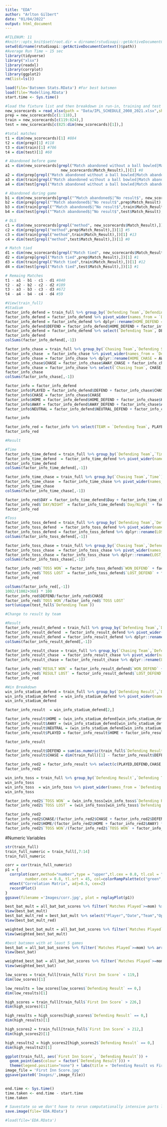 ```yaml
---
title: "EDA"
author: "Arlton Gilbert"
date: "01/04/2022"
output: html_document
---
```


```r
#FILENUM: 11
#knitr::opts_knit$set(root.dir = dirname(rstudioapi::getActiveDocumentContext()$path))
setwd(dirname(rstudioapi::getActiveDocumentContext()$path))
#Average Run Time ~ 15 sec
library(tidyverse)
library("xlsx")
library(readxl)
library(corrplot)
library(ggplot2)
rm(list=ls())

load(file='Batsmen Stats.RData') #For best batsmen
load(file='Modelling.RData')
start.time <- Sys.time()

```

```r
#load the fixture list and then breakdown in run-in, training and test     
new_scorecards = read_xlsx(path = "Data/IPL_SCHEDULE_2008_2021.xlsx",sheet ="IPL_SCHEDULE_2008_2021")
prep = new_scorecards[c(1:118),]
train = new_scorecards[c(119:824),]
test = new_scorecards[c(825:dim(new_scorecards)[1]),]

#total matches
t1 = dim(new_scorecards)[1] #884
t2 = dim(prep)[1] #118
t3 = dim(train)[1] #706
t4 = dim(test)[1] #60

# Abandoned before game
a1 = dim(new_scorecards[grepl("Match abandoned without a ball bowled|Match abandoned without a ball being bowled|abandoned with a toss",
                         new_scorecards$Match_Result),])[1] #8
a2 = dim(prep[grepl("Match abandoned without a ball bowled|Match abandoned without a ball being bowled|abandoned with a toss",prep$Match_Result),])[1] #3 
a3 = dim(train[grepl("Match abandoned without a ball bowled|Match abandoned without a ball being bowled|abandoned with a toss",train$Match_Result),])[1] #5
a4 = dim(test[grepl("Match abandoned without a ball bowled|Match abandoned without a ball being bowled|abandoned with a toss",test$Match_Result),])[1] #0

# Abandoned during game
b1 = dim(new_scorecards[grepl("^Match abandoned$|^No result$", new_scorecards$Match_Result),])[1] #4
b2 = dim(prep[grepl("^Match abandoned$|^No result$",prep$Match_Result),])[1] #0 
b3 = dim(train[grepl("^Match abandoned$|^No result$",train$Match_Result),])[1] #4
b4 = dim(test[grepl("^Match abandoned$|^No result$",test$Match_Result),])[1] #0

# DLS
c1 = dim(new_scorecards[grepl("method", new_scorecards$Match_Result),])[1] #18
c2 = dim(prep[grepl("method",prep$Match_Result),])[1] #5 
c3 = dim(train[grepl("method",train$Match_Result),])[1] #13
c4 = dim(test[grepl("method",test$Match_Result),])[1] #0 

# Match tied
d1 = dim(new_scorecards[grepl("Match tied", new_scorecards$Match_Result),])[1] #14
d2 = dim(prep[grepl("Match tied",prep$Match_Result),])[1] #1 
d3 = dim(train[grepl("Match tied",train$Match_Result),])[1] #12
d4 = dim(test[grepl("Match tied",test$Match_Result),])[1] #1

# Remaing Matches
t1 - a1 - b1 - c1 - d1 #840
t2 - a2 - b2 - c2 - d2 #109
t3 - a3 - b3 - c3 - d3 #672
t4 - a4 - b4 - c4 - d4 #59

```

```r
#View(train_full)
#Stadium
factor_info_defend = train_full %>% group_by(`Defending Team`,`Defending Stadium`) %>% tally()
factor_info_defend = factor_info_defend %>% pivot_wider(names_from = `Defending Stadium`, values_from = n, values_fill = list(n = 0))
factor_info_defend = factor_info_defend %>% dplyr::rename(HOME_DEFEND = HOME, AWAY_DEFEND = AWAY, NEUTRAL_DEFEND = NEUTRAL)
factor_info_defend$DEFEND = factor_info_defend$HOME_DEFEND + factor_info_defend$AWAY_DEFEND + factor_info_defend$NEUTRAL_DEFEND
factor_info_defend = factor_info_defend %>% select(`Defending Team`, DEFEND, HOME_DEFEND, AWAY_DEFEND, NEUTRAL_DEFEND)
factor_info_defend
colSums(factor_info_defend[,-1])

factor_info_chase = train_full %>% group_by(`Chasing Team`,`Defending Stadium`) %>% tally()
factor_info_chase  = factor_info_chase %>% pivot_wider(names_from = `Defending Stadium`, values_from = n, values_fill = list(n = 0))
factor_info_chase = factor_info_chase %>% dplyr::rename(HOME_CHASE = AWAY, AWAY_CHASE = HOME, NEUTRAL_CHASE = NEUTRAL)
factor_info_chase$CHASE = factor_info_chase$AWAY_CHASE + factor_info_chase$HOME_CHASE + factor_info_chase$NEUTRAL_CHASE
factor_info_chase = factor_info_chase %>% select(`Chasing Team`, CHASE, HOME_CHASE, AWAY_CHASE, NEUTRAL_CHASE)
factor_info_chase
colSums(factor_info_chase[,-1])

factor_info = factor_info_defend
factor_info$PLAYED = factor_info_defend$DEFEND + factor_info_chase$CHASE 
factor_info$CHASE = factor_info_chase$CHASE
factor_info$HOME = factor_info_defend$HOME_DEFEND + factor_info_chase$HOME_CHASE
factor_info$AWAY = factor_info_defend$AWAY_DEFEND + factor_info_chase$AWAY_CHASE
factor_info$NEUTRAL = factor_info_defend$NEUTRAL_DEFEND + factor_info_chase$NEUTRAL_CHASE

factor_info

factor_info_red = factor_info %>% select(TEAM = `Defending Team`, PLAYED, DEFEND, CHASE, HOME, AWAY, NEUTRAL)
factor_info_red

#Result

```

```r

#Time
factor_info_time_defend = train_full %>% group_by(`Defending Team`,`Time`) %>% tally()
factor_info_time_defend  = factor_info_time_defend %>% pivot_wider(names_from = Time, values_from = n, values_fill = list(n = 0))
factor_info_time_defend
colSums(factor_info_time_defend[,-1])

factor_info_time_chase = train_full %>% group_by(`Chasing Team`,`Time`) %>% tally()
factor_info_time_chase  = factor_info_time_chase %>% pivot_wider(names_from = Time, values_from = n, values_fill = list(n = 0))
factor_info_time_chase
colSums(factor_info_time_chase[,-1])

factor_info_red$DAY = factor_info_time_defend$Day + factor_info_time_chase$Day
factor_info_red$`DAY/NIGHT` = factor_info_time_defend$`Day/Night` + factor_info_time_chase$`Day/Night`
factor_info_red

```

```r

#Toss
factor_info_toss_defend = train_full %>% group_by(`Defending Team`,`Defending Toss`) %>% tally()
factor_info_toss_defend  = factor_info_toss_defend %>% pivot_wider(names_from = `Defending Toss`, values_from = n, values_fill = list(n = 0))
factor_info_toss_defend = factor_info_toss_defend %>% dplyr::rename(LOST_DEFEND = LOST, WON_DEFEND = WON)
colSums(factor_info_toss_defend[,-1])

factor_info_toss_chase = train_full %>% group_by(`Chasing Team`,`Defending Toss`) %>% tally()
factor_info_toss_chase  = factor_info_toss_chase %>% pivot_wider(names_from = `Defending Toss`, values_from = n, values_fill = list(n = 0))
factor_info_toss_chase = factor_info_toss_chase %>% dplyr::rename(LOST_CHASE = WON, WON_CHASE = LOST)
colSums(factor_info_toss_chase[,-1])

factor_info_red$`TOSS WON` = factor_info_toss_defend$`WON_DEFEND` + factor_info_toss_chase$`WON_CHASE`
factor_info_red$`TOSS LOST` = factor_info_toss_defend$`LOST_DEFEND` + factor_info_toss_chase$`LOST_CHASE`
factor_info_red

colSums(factor_info_red[,-1])
1002/(1002+368) * 100
factor_info_red$DEFEND/factor_info_red$CHASE
factor_info_red$`TOSS WON`/factor_info_red$`TOSS LOST`
sort(unique(test_full$`Defending Team`))


```

```r

#Change to result by team

#Result
factor_info_result_defend = train_full %>% group_by(`Defending Team`,`Defending Result`) %>% tally()
factor_info_result_defend  = factor_info_result_defend %>% pivot_wider(names_from = `Defending Result`, values_from = n, values_fill = list(n = 0))
factor_info_result_defend = factor_info_result_defend %>% dplyr::rename(LOST_DEFEND = `0`, WON_DEFEND = `1`)
colSums(factor_info_result_defend[,-1])

factor_info_result_chase = train_full %>% group_by(`Chasing Team`,`Defending Result`) %>% tally()
factor_info_result_chase  = factor_info_result_chase %>% pivot_wider(names_from = `Defending Result`, values_from = n, values_fill = list(n = 0))
factor_info_result_chase = factor_info_result_chase %>% dplyr::rename(LOST_CHASE = `1`, WON_CHASE = `0`)

factor_info_red$`RESULT WON` = factor_info_result_defend$`WON_DEFEND` + factor_info_result_chase$`WON_CHASE`
factor_info_red$`RESULT LOST` = factor_info_result_defend$`LOST_DEFEND` + factor_info_result_chase$`LOST_CHASE`
factor_info_red

```

```r
#Win Breakdown
win_info_stadium_defend = train_full %>% group_by(`Defending Result`,`Defending Stadium`) %>% tally()
win_info_stadium_defend  = win_info_stadium_defend %>% pivot_wider(names_from = `Defending Stadium`, values_from = n, values_fill = list(n = 0))
win_info_stadium_defend

factor_info_result  = win_info_stadium_defend[2,]

factor_info_result$HOME = (win_info_stadium_defend[win_info_stadium_defend$`Defending Result` == 1, "HOME"] + win_info_stadium_defend[win_info_stadium_defend$`Defending Result` == 0, "AWAY"])$HOME
factor_info_result$AWAY = (win_info_stadium_defend[win_info_stadium_defend$`Defending Result` == 0, "HOME"] +  win_info_stadium_defend[win_info_stadium_defend$`Defending Result` == 1, "AWAY"])$HOME
factor_info_result$NEUTRAL = (win_info_stadium_defend[win_info_stadium_defend$`Defending Result` == 0, "NEUTRAL"] + win_info_stadium_defend[win_info_stadium_defend$`Defending Result` == 1, "NEUTRAL"])$NEUTRAL
factor_info_result$PLAYED = factor_info_result$HOME + factor_info_result$AWAY + factor_info_result$NEUTRAL

factor_info_result

factor_info_result$DEFEND = sum(as.numeric(train_full$`Defending Result`)-1)
factor_info_result$CHASE = dim(train_full)[1] - factor_info_result$DEFEND

factor_info_red2 = factor_info_result %>% select(c(PLAYED,DEFEND,CHASE,HOME,AWAY,NEUTRAL))
factor_info_red2

```

```r
win_info_toss = train_full %>% group_by(`Defending Result`,`Defending Toss`) %>% tally()
win_info_toss
win_info_toss  = win_info_toss %>% pivot_wider(names_from = `Defending Toss`, values_from = n, values_fill = list(n = 0))
win_info_toss

factor_info_red2$`TOSS WON` = (win_info_toss[win_info_toss$`Defending Result` == 0, "LOST"] + win_info_toss[win_info_toss$`Defending Result` == 1, "WON"])$LOST
factor_info_red2$`TOSS LOST` = (win_info_toss[win_info_toss$`Defending Result` == 0, "WON"] +  win_info_toss[win_info_toss$`Defending Result` == 1, "LOST"])$WON

factor_info_red2
factor_info_red2$CHASE/(factor_info_red2$CHASE + factor_info_red2$DEFEND) * 100
factor_info_red2$HOME/(factor_info_red2$HOME + factor_info_red2$AWAY) * 100
factor_info_red2$`TOSS WON`/(factor_info_red2$`TOSS WON` + factor_info_red2$`TOSS LOST`) * 100

```

#Numeric Variables

```r
str(train_full)
train_full_numeric = train_full[,7:14]
train_full_numeric

```

```r

corr = cor(train_full_numeric)
p1 = {
  corrplot(corr,method="number",type = "upper",tl.cex = 0.8, tl.col = "black",cl.cex = 0.3,
         number.cex = 0.8, tl.srt = 45, col=colorRampPalette(c("green","grey","blue"))(100))
  mtext("Correlation Matrix", adj=0.5, cex=2)
  recordPlot()
}
ggsave(filename ='Images/corr.jpg', plot = replayPlot(p1))

```

```r
best_bat_mult = all_bat_bat_scores %>% filter(`Matches Played`>=mom) %>% arrange(desc(`Batting Strength`)) %>% head(20) 
View(best_bat_mult)
best_bat_mult_red = best_bat_mult %>% select("Player","Date","Team","Opponent")
View(best_bat_mult_red)

weighted_best_bat_mult = all_bat_bat_scores %>% filter(`Matches Played`>=mom) %>% arrange(desc(`Weighted Batting Strength`)) %>% head(20)
View(weighted_best_bat_mult)

#best batsmen with at least 5 games
best_bat = all_bat_bat_scores %>% filter(`Matches Played`>=mom) %>% arrange(desc(`Batting Strength`)) %>% distinct(Player,.keep_all = TRUE) %>% head(20) 
View(best_bat)

weighted_best_bat = all_bat_bat_scores %>% filter(`Matches Played`>=mom) %>% arrange(desc(`Weighted Batting Strength`)) %>% distinct(Player,.keep_all = TRUE) %>% head(20)
View(weighted_best_bat)


```

```r
low_scores = train_full[train_full$`First Inn Score` < 119,]
dim(low_scores)[1]

low_results = low_scores[low_scores$`Defending Result` == 0,]
dim(low_results)[1]

high_scores = train_full[train_full$`First Inn Score` > 226,]
dim(high_scores)[1]

high_results = high_scores[high_scores$`Defending Result` == 0,]
dim(high_results)[1]

high_scores2 = train_full[train_full$`First Inn Score` > 212,]
dim(high_scores2)[1]

high_results2 = high_scores2[high_scores2$`Defending Result` == 0,]
dim(high_results2)[1]

```

```r
ggplot(train_full, aes(`First Inn Score`, `Defending Result`)) +
  geom_point(aes(colour = factor(`Defending Result`))) +
  theme(legend.position="none") + labs(title = 'Defending Result vs First Innings Score')  + theme(plot.title = element_text(hjust = 0.5))
image_file = 'First Inn Score.jpg'
ggsave(paste0('Images/',image_file))
  
```

```r

end.time <- Sys.time()
time.taken <- end.time - start.time
time.taken

# Savestate so we don't have to rerun computationally intensive parts later
save.image(file='EDA.RData')

```

```r
#load(file='EDA.RData')

```

```r
```